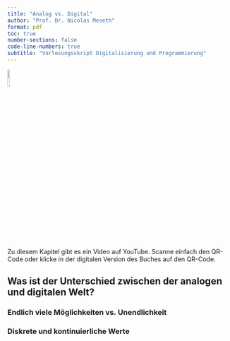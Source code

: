 ```yaml
---
title: "Analog vs. Digital"
author: "Prof. Dr. Nicolas Meseth"
format: pdf
toc: true
number-sections: false
code-line-numbers: true
subtitle: "Vorlesungsskript Digitalisierung und Programmierung"
---
```


:::: {layout="[0.2, 0.8]"}

:::{#firstcol}
[![](qrcodes\iKHU2Uj4Lp0.png){fig-align="center" width=10%}](https://youtu.be/iKHU2Uj4Lp0)
:::

:::{#secondcol}
Zu diesem Kapitel gibt es ein Video auf YouTube. Scanne einfach den QR-Code oder klicke in der digitalen Version des Buches auf den QR-Code.
:::

::::

## Was ist der Unterschied zwischen der analogen und digitalen Welt?

### Endlich viele Möglichkeiten vs. Unendlichkeit

### Diskrete und kontinuierliche Werte



